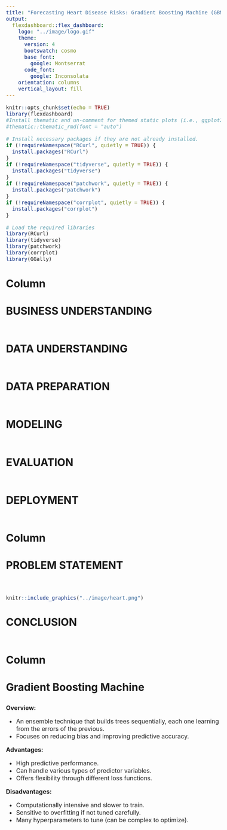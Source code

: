 ```yaml
---
title: "Forecasting Heart Disease Risks: Gradient Boosting Machine (GBM)"
output:
  flexdashboard::flex_dashboard:
    logo: "../image/logo.gif"
    theme:
      version: 4
      bootswatch: cosmo
      base_font:
        google: Montserrat
      code_font:
        google: Inconsolata
    orientation: columns
    vertical_layout: fill
---
```


<style>
body {
  font-size: 16px;
}
h4 {
  font-size: 24px;
}
h1, h2, h3 {
  font-size: 28px;
}
</style>


```r
knitr::opts_chunk$set(echo = TRUE)
library(flexdashboard)
#Install thematic and un-comment for themed static plots (i.e., ggplot2)
#thematic::thematic_rmd(font = "auto")

# Install necessary packages if they are not already installed.
if (!requireNamespace("RCurl", quietly = TRUE)) {
  install.packages("RCurl")
}
if (!requireNamespace("tidyverse", quietly = TRUE)) {
  install.packages("tidyverse")
}
if (!requireNamespace("patchwork", quietly = TRUE)) {
  install.packages("patchwork")
}
if (!requireNamespace("corrplot", quietly = TRUE)) {
  install.packages("corrplot")
}

# Load the required libraries
library(RCurl)
library(tidyverse)
library(patchwork)
library(corrplot)
library(GGally)
```

Column {data-width=600 .tabset}
-----------------------------------------------------------------------

### BUSINESS UNDERSTANDING

```r

```



### DATA UNDERSTANDING

```r

```



### DATA PREPARATION

```r

```



### MODELING

```r

```



### EVALUATION

```r

```



### DEPLOYMENT

```r

```




Column {data-width=250 .tabset}
-----------------------------------------------------------------------

### PROBLEM STATEMENT

```r

```

####

```r
knitr::include_graphics("../image/heart.png")
```

### CONCLUSION

```r

```

Column {data-width=150 .tabset}
-----------------------------------------------------------------------

### Gradient Boosting Machine

**Overview:**

- An ensemble technique that builds trees sequentially, each one learning from the errors of the previous.
- Focuses on reducing bias and improving predictive accuracy.

**Advantages:**

- High predictive performance.
- Can handle various types of predictor variables.
- Offers flexibility through different loss functions.

**Disadvantages:**

- Computationally intensive and slower to train.
- Sensitive to overfitting if not tuned carefully.
- Many hyperparameters to tune (can be complex to optimize).

